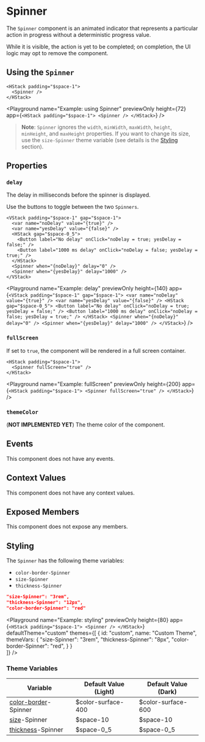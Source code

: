 
# Spinner

The `Spinner` component is an animated indicator that represents a particular action in progress without a deterministic progress value.

While it is visible, the action is yet to be completed; on completion, the UI logic may opt to remove the component.

## Using the `Spinner`

```ueml copy
<HStack padding="$space-1">
  <Spinner />
</HStack>
```

<Playground
  name="Example: using Spinner"
  previewOnly
  height={72}
  app={`
  <HStack padding="$space-1">
    <Spinner />
  </HStack>
  `}
/>

> **Note**: `Spinner` ignores the `width`, `minWidth`, `maxWidth`, `height`, `minHeight`, and `maxHeight` properties. If you want to change its size, use the `size-Spinner` theme variable (see details is the [Styling](#styling) section).

## Properties

### `delay`

The delay in milliseconds before the spinner is displayed.

Use the buttons to toggle between the two `Spinners`.

```ueml copy {8-9}
<VStack padding="$space-1" gap="$space-1">
  <var name="noDelay" value="{true}" />
  <var name="yesDelay" value="{false}" />
  <HStack gap="$space-0_5">
    <Button label="No delay" onClick="noDelay = true; yesDelay = false;" />
    <Button label="1000 ms delay" onClick="noDelay = false; yesDelay = true;" />
  </HStack>
  <Spinner when="{noDelay}" delay="0" />
  <Spinner when="{yesDelay}" delay="1000" />
</VStack>
```

<Playground
  name="Example: delay"
  previewOnly
  height={140}
  app={`
  <VStack padding="$space-1" gap="$space-1">
    <var name="noDelay" value="{true}" />
    <var name="yesDelay" value="{false}" />
    <HStack gap="$space-0_5">
      <Button label="No delay" onClick="noDelay = true; yesDelay = false;" />
      <Button label="1000 ms delay" onClick="noDelay = false; yesDelay = true;" />
    </HStack>
    <Spinner when="{noDelay}" delay="0" />
    <Spinner when="{yesDelay}" delay="1000" />
  </VStack>
  `}
/>

### `fullScreen`

If set to `true`, the component will be rendered in a full screen container.

```ueml copy
<HStack padding="$space-1">
  <Spinner fullScreen="true" />
</HStack>
```

<Playground
  name="Example: fullScreen"
  previewOnly
  height={200}
  app={`
  <HStack padding="$space-1">
    <Spinner fullScreen="true" />
  </HStack>
  `}
/>

### `themeColor`

(**NOT IMPLEMENTED YET**) The theme color of the component.

## Events

This component does not have any events.

## Context Values

This component does not have any context values.

## Exposed Members

This component does not expose any members.

## Styling

The `Spinner` has the following theme variables:

- `color-border-Spinner`
- `size-Spinner`
- `thickness-Spinner`

```json copy
"size-Spinner": "3rem",
"thickness-Spinner": "12px",
"color-border-Spinner": "red"
```

<Playground
  name="Example: styling"
  previewOnly
  height={80}
  app={`
  <HStack padding="$space-1">
    <Spinner />
  </HStack>
  `}
  defaultTheme="custom"
  themes={[
    {
      id: "custom",
      name: "Custom Theme",
      themeVars: {
        "size-Spinner": "3rem",
        "thickness-Spinner": "8px",
        "color-border-Spinner": "red",
      }
    }  
  ]}
/>

### Theme Variables

| Variable | Default Value (Light) | Default Value (Dark) |
| --- | --- | --- |
| [color-border](../styles-and-themes/common-units/#color-values)-Spinner | $color-surface-400 | $color-surface-600 |
| [size](../styles-and-themes/common-units/#size-values)-Spinner | $space-10 | $space-10 |
| [thickness](../styles-and-themes/common-units/#size-values)-Spinner | $space-0_5 | $space-0_5 |

